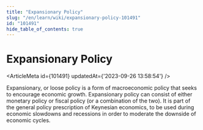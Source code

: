 ```yaml
---
title: "Expansionary Policy"
slug: "/en/learn/wiki/expansionary-policy-101491"
id: "101491"
hide_table_of_contents: true
---
```



# Expansionary Policy

<ArticleMeta id={101491} updatedAt={'2023-09-26 13:58:54'} />
<div className='border-solid border-b border-t-0 my-4 border-[var(--ifm-color-gray-300)]' />

Expansionary, or loose policy is a form of macroeconomic policy that seeks to encourage economic growth. Expansionary policy can consist of either monetary policy or fiscal policy (or a combination of the two). It is part of the general policy prescription of Keynesian economics, to be used during economic slowdowns and recessions in order to moderate the downside of economic cycles.
